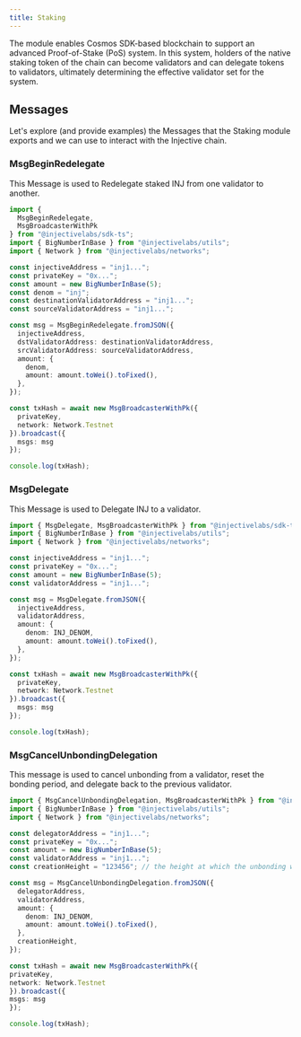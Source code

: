 ```yaml
---
title: Staking
---
```


The module enables Cosmos SDK-based blockchain to support an advanced Proof-of-Stake (PoS) system. In this system, holders of the native staking token of the chain can become validators and can delegate tokens to validators, ultimately determining the effective validator set for the system.

## Messages

Let's explore (and provide examples) the Messages that the Staking module exports and we can use to interact with the Injective chain.

### MsgBeginRedelegate

This Message is used to Redelegate staked INJ from one validator to another.

```ts
import {
  MsgBeginRedelegate,
  MsgBroadcasterWithPk
} from "@injectivelabs/sdk-ts";
import { BigNumberInBase } from "@injectivelabs/utils";
import { Network } from "@injectivelabs/networks";

const injectiveAddress = "inj1...";
const privateKey = "0x...";
const amount = new BigNumberInBase(5);
const denom = "inj";
const destinationValidatorAddress = "inj1...";
const sourceValidatorAddress = "inj1...";

const msg = MsgBeginRedelegate.fromJSON({
  injectiveAddress,
  dstValidatorAddress: destinationValidatorAddress,
  srcValidatorAddress: sourceValidatorAddress,
  amount: {
    denom,
    amount: amount.toWei().toFixed(),
  },
});

const txHash = await new MsgBroadcasterWithPk({
  privateKey,
  network: Network.Testnet
}).broadcast({
  msgs: msg
});

console.log(txHash);
```

### MsgDelegate

This Message is used to Delegate INJ to a validator.

```ts
import { MsgDelegate, MsgBroadcasterWithPk } from "@injectivelabs/sdk-ts";
import { BigNumberInBase } from "@injectivelabs/utils";
import { Network } from "@injectivelabs/networks";

const injectiveAddress = "inj1...";
const privateKey = "0x...";
const amount = new BigNumberInBase(5);
const validatorAddress = "inj1...";

const msg = MsgDelegate.fromJSON({
  injectiveAddress,
  validatorAddress,
  amount: {
    denom: INJ_DENOM,
    amount: amount.toWei().toFixed(),
  },
});

const txHash = await new MsgBroadcasterWithPk({
  privateKey,
  network: Network.Testnet
}).broadcast({
  msgs: msg
});

console.log(txHash);
```

### MsgCancelUnbondingDelegation

This message is used to cancel unbonding from a validator, reset the bonding period, and delegate back to the previous validator.

```ts
import { MsgCancelUnbondingDelegation, MsgBroadcasterWithPk } from "@injectivelabs/sdk-ts";
import { BigNumberInBase } from "@injectivelabs/utils";
import { Network } from "@injectivelabs/networks";

const delegatorAddress = "inj1...";
const privateKey = "0x...";
const amount = new BigNumberInBase(5);
const validatorAddress = "inj1...";
const creationHeight = "123456"; // the height at which the unbonding was initiated

const msg = MsgCancelUnbondingDelegation.fromJSON({
  delegatorAddress,
  validatorAddress,
  amount: {
    denom: INJ_DENOM,
    amount: amount.toWei().toFixed(),
  },
  creationHeight,
});

const txHash = await new MsgBroadcasterWithPk({
privateKey,
network: Network.Testnet
}).broadcast({
msgs: msg
});

console.log(txHash);
```
